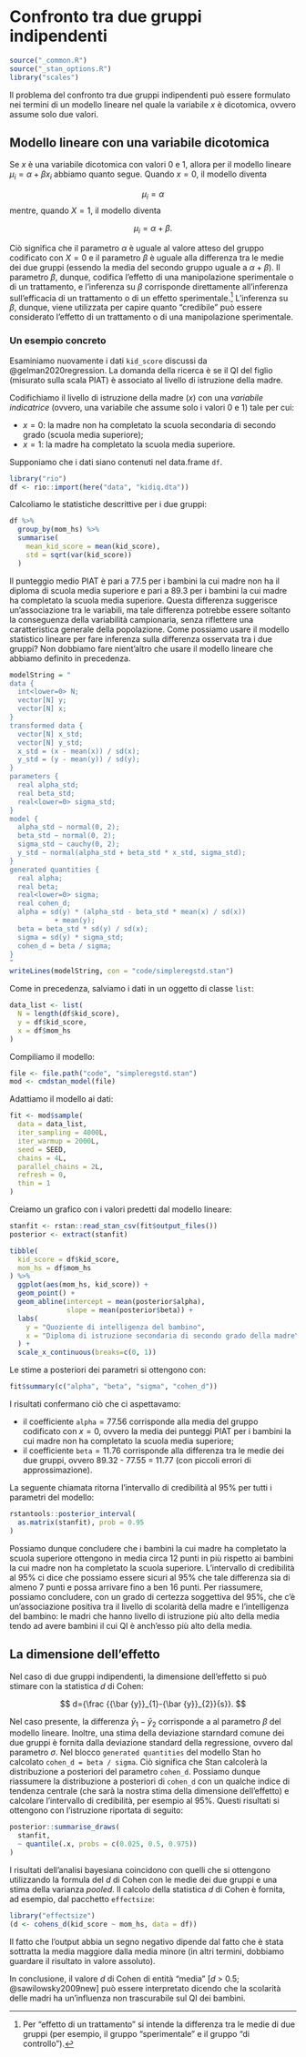 # Confronto tra due gruppi indipendenti {#comparison-two-means-stan}

```r
source("_common.R")
source("_stan_options.R")
library("scales")
```

Il problema del confronto tra due gruppi indipendenti può essere formulato nei termini di un modello lineare nel quale la variabile $x$ è dicotomica, ovvero assume solo due valori. 

## Modello lineare con una variabile dicotomica

Se $x$ è una variabile dicotomica con valori 0 e 1, allora per il modello lineare $\mu_i = \alpha + \beta x_i$ abbiamo quanto segue. Quando $x=0$, il modello diventa 

$$
\mu_i = \alpha
$$
mentre, quando $X=1$, il modello diventa

$$
\mu_i = \alpha + \beta.
$$

Ciò significa che il parametro $\alpha$ è uguale al valore atteso del gruppo codificato con $X=0$ e il parametro $\beta$ è uguale alla differenza tra le medie dei due gruppi (essendo la media del secondo gruppo uguale a $\alpha + \beta$). Il parametro $\beta$, dunque, codifica l'effetto di una manipolazione sperimentale o di un trattamento, e l'inferenza su $\beta$ corrisponde direttamente all'inferenza sull'efficacia di un trattamento o di un effetto sperimentale.^[Per "effetto di un trattamento" si intende la differenza tra le medie di due gruppi (per esempio, il gruppo "sperimentale" e il gruppo "di controllo").] L'inferenza su $\beta$, dunque, viene utilizzata per capire quanto "credibile" può essere considerato l'effetto di un trattamento o di una manipolazione sperimentale.

### Un esempio concreto

Esaminiamo nuovamente i dati `kid_score` discussi da @gelman2020regression. La domanda della ricerca è se il QI del figlio (misurato sulla scala PIAT) è associato al livello di istruzione della madre.

Codifichiamo il livello di istruzione della madre ($x$) con una _variabile indicatrice_ (ovvero, una variabile che assume solo i valori 0 e 1) tale per cui:

- $x=0$: la madre non ha completato la scuola secondaria di secondo grado (scuola media superiore);
- $x=1$: la madre ha completato la scuola media superiore.

Supponiamo che i dati siano contenuti nel data.frame `df`. 

```r
library("rio")
df <- rio::import(here("data", "kidiq.dta"))
```

Calcoliamo le statistiche descrittive per i due gruppi:

```r
df %>% 
  group_by(mom_hs) %>% 
  summarise(
    mean_kid_score = mean(kid_score),
    std = sqrt(var(kid_score))
  )
```

Il punteggio medio PIAT è pari a 77.5 per i bambini la cui madre non ha il diploma di scuola media superiore e pari a 89.3 per i bambini la cui madre ha completato la scuola media superiore. Questa differenza suggerisce un'associazione tra le variabili, ma tale differenza potrebbe essere soltanto la conseguenza della variabilità campionaria, senza riflettere una caratteristica generale della popolazione. Come possiamo usare il modello statistico lineare per fare inferenza sulla differenza osservata tra i due gruppi? Non dobbiamo fare nient'altro che usare il modello lineare che abbiamo definito in precedenza.

```r
modelString = "
data {
  int<lower=0> N;
  vector[N] y;
  vector[N] x;
}
transformed data {
  vector[N] x_std;
  vector[N] y_std;
  x_std = (x - mean(x)) / sd(x);
  y_std = (y - mean(y)) / sd(y);
}
parameters {
  real alpha_std;
  real beta_std;
  real<lower=0> sigma_std;
}
model {
  alpha_std ~ normal(0, 2);
  beta_std ~ normal(0, 2);
  sigma_std ~ cauchy(0, 2);
  y_std ~ normal(alpha_std + beta_std * x_std, sigma_std);
}
generated quantities {
  real alpha;
  real beta;
  real<lower=0> sigma;
  real cohen_d;
  alpha = sd(y) * (alpha_std - beta_std * mean(x) / sd(x))
           + mean(y);
  beta = beta_std * sd(y) / sd(x);
  sigma = sd(y) * sigma_std;
  cohen_d = beta / sigma;
}
"
writeLines(modelString, con = "code/simpleregstd.stan")
```

Come in precedenza, salviamo i dati in un oggetto di classe `list`:

```r
data_list <- list(
  N = length(df$kid_score),
  y = df$kid_score,
  x = df$mom_hs
)
```

Compiliamo il modello:

```r
file <- file.path("code", "simpleregstd.stan")
mod <- cmdstan_model(file)
```

Adattiamo il modello ai dati:

```r
fit <- mod$sample(
  data = data_list,
  iter_sampling = 4000L,
  iter_warmup = 2000L,
  seed = SEED,
  chains = 4L,
  parallel_chains = 2L,
  refresh = 0,
  thin = 1
)
```

Creiamo un grafico con i valori predetti dal modello lineare:

```r
stanfit <- rstan::read_stan_csv(fit$output_files())
posterior <- extract(stanfit)
```

```r
tibble(
  kid_score = df$kid_score,
  mom_hs = df$mom_hs
) %>% 
  ggplot(aes(mom_hs, kid_score)) + 
  geom_point() + 
  geom_abline(intercept = mean(posterior$alpha), 
              slope = mean(posterior$beta)) +
  labs(
    y = "Quoziente di intelligenza del bambino",
    x = "Diploma di istruzione secondaria di secondo grado della madre\n(0 = no; 1 = sì)"
  ) + 
  scale_x_continuous(breaks=c(0, 1))
```

Le stime a posteriori dei parametri si ottengono con:

```r
fit$summary(c("alpha", "beta", "sigma", "cohen_d"))
```

I risultati confermano ciò che ci aspettavamo: 

- il coefficiente $\texttt{alpha} = 77.56$ corrisponde alla media del gruppo codificato con $x = 0$, ovvero la media dei punteggi PIAT per i bambini la cui madre non ha completato la scuola media superiore; 
- il coefficiente $\texttt{beta} = 11.76$ corrisponde alla differenza tra le medie dei due gruppi, ovvero 89.32 - 77.55 = 11.77 (con piccoli errori di approssimazione). 

La seguente chiamata ritorna l'intervallo di credibilità al 95% per tutti i parametri del modello:

```r
rstantools::posterior_interval(
  as.matrix(stanfit), prob = 0.95
)
```

Possiamo dunque concludere che i bambini la cui madre ha completato la scuola superiore ottengono in media circa 12 punti in più rispetto ai bambini la cui madre non ha completato la scuola superiore. L'intervallo di credibilità al 95% ci dice che possiamo essere sicuri al 95% che tale differenza sia di almeno 7 punti e possa arrivare fino a ben 16 punti. Per riassumere, possiamo concludere, con un grado di certezza soggettiva del 95%, che c'è un'associazione positiva tra il livello di scolarità della madre e l'intelligenza del bambino: le madri che hanno livello di istruzione più alto della media tendo ad avere bambini il cui QI è anch'esso più alto della media.

## La dimensione dell'effetto

Nel caso di due gruppi indipendenti, la dimensione dell'effetto si può stimare con la statistica $d$ di Cohen:

$$
d={\frac {{\bar {y}}_{1}-{\bar {y}}_{2}}{s}}.
$$

Nel caso presente, la differenza ${\bar {y}}_{1}-{\bar {y}}_{2}$ corrisponde a al parametro $\beta$ del modello lineare. Inoltre, una stima della deviazione starndard comune dei due gruppi è fornita dalla deviazione standard della regressione, ovvero dal parametro $\sigma$. Nel blocco `generated quantities` del modello Stan ho calcolato `cohen_d = beta / sigma`. Ciò significa che Stan calcolerà la distribuzione a posteriori del parametro `cohen_d`. Possiamo dunque riassumere la distribuzione a posteriori di `cohen_d` con un qualche indice di tendenza centrale (che sarà la nostra stima della dimensione dell'effetto) e calcolare l'intervallo di credibilità, per esempio al 95%. Questi risultati si ottengono con l'istruzione riportata di seguito:

```r
posterior::summarise_draws(
  stanfit,
  ~ quantile(.x, probs = c(0.025, 0.5, 0.975))
)
```

I risultati dell'analisi bayesiana coincidono con quelli che si ottengono utilizzando la formula del $d$ di Cohen con le medie dei due gruppi e una stima della varianza _pooled_. Il calcolo della statistica $d$ di Cohen è fornita, ad esempio, dal pacchetto `effectsize`:

```r
library("effectsize")
(d <- cohens_d(kid_score ~ mom_hs, data = df))
```

Il fatto che l'output abbia un segno negativo dipende dal fatto che è stata sottratta la media maggiore dalla media minore (in altri termini, dobbiamo guardare il risultato in valore assoluto). 

In conclusione, il valore $d$ di Cohen di entità "media" [$d$ > 0.5; @sawilowsky2009new] può essere interpretato dicendo che la scolarità delle madri ha un'influenza non trascurabile sul QI dei bambini. 
